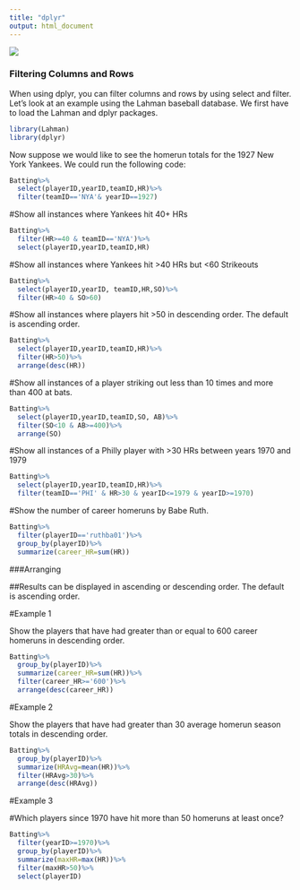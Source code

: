 ```yaml
---
title: "dplyr"
output: html_document
---
```

![](MyPic.jpg)

### Filtering Columns and Rows

When using dplyr, you can filter columns and rows by using select and filter.  Let's look at an example using the Lahman baseball database. We first have to load the Lahman and dplyr packages.

```r
library(Lahman)
library(dplyr)
```

Now suppose we would like to see the homerun totals for the 1927 New York Yankees.  We could run the following code:

```r
Batting%>%
  select(playerID,yearID,teamID,HR)%>%
  filter(teamID=='NYA'& yearID==1927)
```

#Show all instances where Yankees hit 40+ HRs

```r
Batting%>%
  filter(HR>=40 & teamID=='NYA')%>%
  select(playerID,yearID,teamID,HR)
```

#Show all instances where Yankees hit >40 HRs but <60 Strikeouts

```r
Batting%>%
  select(playerID,yearID, teamID,HR,SO)%>%
  filter(HR>40 & SO>60)
```

#Show all instances where players hit >50 in descending order.  The default is ascending order.

```r
Batting%>%
  select(playerID,yearID,teamID,HR)%>%
  filter(HR>50)%>%
  arrange(desc(HR)) 
```

#Show all instances of a player striking out less than 10 times and more than 400 at bats.

```r
Batting%>%
  select(playerID,yearID,teamID,SO, AB)%>%
  filter(SO<10 & AB>=400)%>%
  arrange(SO)
```

#Show all instances of a Philly player with >30 HRs between years 1970 and 1979

```r
Batting%>%
  select(playerID,yearID,teamID,HR)%>%
  filter(teamID=='PHI' & HR>30 & yearID<=1979 & yearID>=1970)
```

#Show the number of career homeruns by Babe Ruth.

```r
Batting%>%
  filter(playerID=='ruthba01')%>%
  group_by(playerID)%>%
  summarize(career_HR=sum(HR)) 
```

###Arranging 

##Results can be displayed in ascending or descending order.  The default is ascending order.

#Example 1

Show the players that have had greater than or equal to 600 career homeruns in descending order.

```r
Batting%>%
  group_by(playerID)%>%
  summarize(career_HR=sum(HR))%>%
  filter(career_HR>='600')%>%
  arrange(desc(career_HR))
```

#Example 2

Show the players that have had greater than 30 average homerun season totals in descending order.

```r
Batting%>%
  group_by(playerID)%>%
  summarize(HRAvg=mean(HR))%>%
  filter(HRAvg>30)%>%
  arrange(desc(HRAvg))
```

#Example 3

#Which players since 1970 have hit more than 50 homeruns at least once?

```r
Batting%>%
  filter(yearID>=1970)%>%
  group_by(playerID)%>%
  summarize(maxHR=max(HR))%>%
  filter(maxHR>50)%>%
  select(playerID)
```

